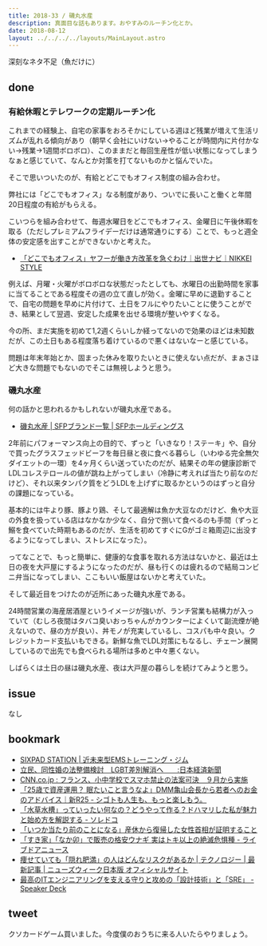 ```yaml
---
title: 2018-33 / 磯丸水産
description: 真面目な話もあります。おやすみのルーチン化とか。
date: 2018-08-12
layout: ../../../../layouts/MainLayout.astro
---
```


深刻なネタ不足（魚だけに）

done
----

###  有給休暇とテレワークの定期ルーチン化

これまでの経験上、自宅の家事をおろそかにしている週ほど残業が増えて生活リズムが乱れる傾向があり（朝早く会社にいけない→やることが時間内に片付かない→残業→1週間ボロボロ）、このままだと毎回生産性が低い状態になってしまうなぁと感じていて、なんとか対策を打てないものかと悩んでいた。

そこで思いついたのが、有給とどこでもオフィス制度の組み合わせ。

弊社には「どこでもオフィス」なる制度があり、ついでに長いこと働くと年間20日程度の有給がもらえる。

こいつらを組み合わせて、毎週水曜日をどこでもオフィス、金曜日に午後休暇を取る（ただしプレミアムフライデーだけは通常通りにする）ことで、もっと週全体の安定感を出すことができないかと考えた。

- [「どこでもオフィス」ヤフーが働き方改革を急ぐわけ｜出世ナビ｜NIKKEI STYLE](https://style.nikkei.com/article/DGXMZO08609480Q6A021C1000000)

例えば、月曜・火曜がボロボロな状態だったとしても、水曜日の出勤時間を家事に当てることである程度その週の立て直しが効く。金曜に早めに退勤することで、自宅の問題を早めに片付けて、土日をフルにやりたいことに使うことができ、結果として翌週、安定した成果を出せる環境が整いやすくなる。

今の所、まだ実施を初めて1,2週くらいしか経ってないので効果のほどは未知数だが、この土日もある程度落ち着けているので悪くはないなーと感じている。

問題は年末年始とか、固まった休みを取りたいときに使えない点だが、まぁさほど大きな問題でもないのでそこは無視しようと思う。

###  磯丸水産

何の話かと思われるかもしれないが磯丸水産である。

- [磯丸水産 | SFPブランド一覧 | SFPホールディングス](https://www.sfpdining.jp/brand/isomaru/)

2年前にパフォーマンス向上の目的で、ずっと「いきなり！ステーキ」や、自分で買ったグラスフェッドビーフを毎日昼と夜に食べる暮らし（いわゆる完全無欠ダイエットの一環）を4ヶ月くらい送っていたのだが、結果その年の健康診断でLDLコレステロールの値が跳ね上がってしまい（冷静に考えれば当たり前なのだけど）、それ以来タンパク質をどうLDLを上げずに取るかというのはずっと自分の課題になっている。

基本的には牛より豚、豚より鶏、そして最適解は魚か大豆なのだけど、魚や大豆の外食を扱っている店はなかなか少なく、自分で捌いて食べるのも手間（ずっと鰯を食べていた時期もあるのだが、生活を初めてすぐにGがゴミ箱周辺に出没するようになってしまい、ストレスになった）。

ってなことで、もっと簡単に、健康的な食事を取れる方法はないかと、最近は土日の夜を大戸屋にするようになったのだが、昼も行くのは疲れるので結局コンビニ弁当になってしまい、ここもいい飯屋はないかと考えていた。

そして最近目をつけたのが近所にあった磯丸水産である。

24時間営業の海産居酒屋というイメージが強いが、ランチ営業も結構力が入っていて（むしろ夜間はタバコ臭いおっちゃんがカウンターによくいて副流煙が絶えないので、昼の方が良い）、丼モノが充実しているし、コスパも中々良い。クレジットカード支払いもできる。新鮮な魚でLDL対策にもなるし、チェーン展開しているので出先でも食べられる場所は多めと中々悪くない。

しばらくは土日の昼は磯丸水産、夜は大戸屋の暮らしを続けてみようと思う。

issue
----

なし

bookmark
----

- [SIXPAD STATION | 近未来型EMSトレーニング・ジム](https://www.sixpad-station.com/assets/images/home/img_main03-pc.webp?20190507)
- [立民、同性婚の法整備検討　LGBT差別解消へ　　:日本経済新聞](https://www.nikkei.com/article/DGXMZO33573420Q8A730C1PP8000/)
- [CNN.co.jp : フランス、小中学校でスマホ禁止の法案可決　９月から実施](https://www.cnn.co.jp/tech/35123369.html)
- [「25歳で資産運用？ 眠たいこと言うなよ」DMM亀山会長から若者へのお金のアドバイス｜新R25 - シゴトも人生も、もっと楽しもう。](https://r25.jp/article/573779825706368119)
- [「水草水槽」っていったい何なの？どうやって作る？ドハマリした私が魅力と始め方を解説する - ソレドコ](https://srdk.rakuten.jp/entry/2018/08/01/110000)
- [「いつか当たり前のことになる」産休から復帰した女性首相が証明すること](https://www.buzzfeed.com/jp/saoriibuki/tokyoidai-nz-ardern)
- [「すき家」「なか卯」で販売の格安ウナギ 実はトキ以上の絶滅危惧種 - ライブドアニュース](https://news.livedoor.com/article/detail/15110245/)
- [痩せていても「隠れ肥満」の人はどんなリスクがあるか | テクノロジー | 最新記事 | ニューズウィーク日本版 オフィシャルサイト](https://www.newsweekjapan.jp/stories/technology/2018/08/post-10744.php)
- [最高のITエンジニアリングを支える守りと攻めの「設計技術」と「SRE」 - Speaker Deck](https://speakerdeck.com/katsuhisa91/zui-gao-falseitenziniaringuwozhi-erushou-ritogong-mefalse-she-ji-ji-shu-to-sre)

tweet
----

クソカードゲーム買いました。今度僕のおうちに来る人いたらやりましょう。

<Tweet tweetLink="https://twitter.com/legnoh/status/1027735200090865665" />
